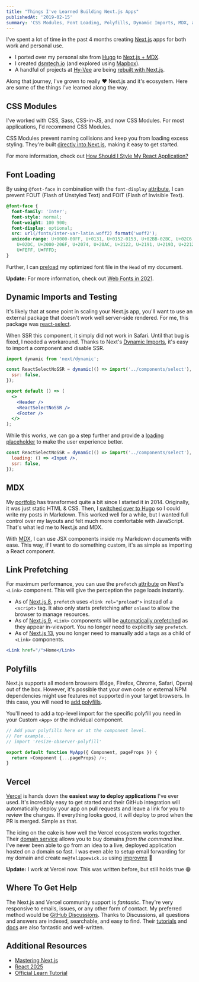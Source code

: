 ```yaml
---
title: "Things I've Learned Building Next.js Apps"
publishedAt: '2019-02-15'
summary: 'CSS Modules, Font Loading, Polyfills, Dynamic Imports, MDX, and more!'
---
```


I've spent a lot of time in the past 4 months creating [Next.js](https://nextjs.org/) apps for both work and personal use.

- I ported over my personal site from [Hugo](/blog/migrating-to-hugo) to [Next.js + MDX](https://github.com/felippewick/felippewick.io).
- I created [dsmtech.io](https://dsmtech.io/) (and explored using [Mapbox](/blog/using-mapbox-with-next-js)).
- A handful of projects at [Hy-Vee](https://innovate.hy-vee.com/) are being [rebuilt with Next.js](https://stackshare.io/hy-vee/hy-vee-aisles-online).

Along that journey, I've grown to really ❤ Next.js and it's ecosystem. Here are some of the things I've learned along the way.

## CSS Modules

I've worked with CSS, Sass, CSS-in-JS, and now CSS Modules. For most applications, I'd recommend CSS Modules.

CSS Modules prevent naming collisions and keep you from loading excess styling.
They're built [directly into Next.js](https://nextjs.org/docs/basic-features/built-in-css-support#adding-component-level-css), making it easy to get started.

For more information, check out [How Should I Style My React Application?](/blog/css-with-react)

## Font Loading

By using `@font-face` in combination with the `font-display` [attribute](https://developer.mozilla.org/en-US/docs/Web/CSS/@font-face/font-display), I can prevent FOUT (Flash of Unstyled Text) and FOIT (Flash of Invisible Text).

```css
@font-face {
  font-family: 'Inter';
  font-style: normal;
  font-weight: 100 900;
  font-display: optional;
  src: url(/fonts/inter-var-latin.woff2) format('woff2');
  unicode-range: U+0000-00FF, U+0131, U+0152-0153, U+02BB-02BC, U+02C6, U+02DA,
    U+02DC, U+2000-206F, U+2074, U+20AC, U+2122, U+2191, U+2193, U+2212, U+2215,
    U+FEFF, U+FFFD;
}
```

Further, I can [preload](https://web.dev/preload-critical-assets/) my optimized font file in the `Head` of my document.

**Update:** For more information, check out [Web Fonts in 2021](/blog/fonts).

## Dynamic Imports and Testing

It's likely that at some point in scaling your Next.js app, you'll want to use an external package
that doesn't work well server-side rendered. For me, this package was [react-select](https://react-select.com).

When SSR this component, it simply did not work in Safari. Until that bug is fixed, I needed a workaround. Thanks
to Next's [Dynamic Imports](https://nextjs.org/docs/#dynamic-import), it's easy to import a component and disable SSR.

```jsx
import dynamic from 'next/dynamic';

const ReactSelectNoSSR = dynamic(() => import('../components/select'), {
  ssr: false,
});

export default () => (
  <>
    <Header />
    <ReactSelectNoSSR />
    <Footer />
  </>
);
```

While this works, we can go a step further and provide a [loading placeholder](/blog/loading-placeholder-with-sass) to make the user experience better.

```jsx
const ReactSelectNoSSR = dynamic(() => import('../components/select'), {
  loading: () => <Input />,
  ssr: false,
});
```

## MDX

My [portfolio](https://github.com/felippewick/felippewick.io) has transformed quite a bit since I started it in 2014. Originally, it was
just static HTML & CSS. Then, I [switched over to Hugo](/blog/migrating-to-hugo) so I could write my posts in Markdown.
This worked well for a while, but I wanted full control over my layouts and felt much more comfortable with JavaScript.
That's what led me to Next.js and MDX.

With [MDX](https://github.com/mdx-js/mdx), I can use JSX components inside my Markdown documents with ease. This way, if I want to do
something custom, it's as simple as importing a React component.

## Link Prefetching

For maximum performance, you can use the `prefetch` [attribute](https://nextjs.org/docs#prefetching-pages) on Next's `<Link>` component. This will give the perception
the page loads instantly.

- As of [Next.js 8](https://nextjs.org/blog/next-8/), `prefetch` uses `<link rel="preload">` instead of a `<script>` tag. It also only starts prefetching after `onload` to allow the browser to manage resources.
- As of [Next.js 9](https://nextjs.org/blog/next-9/), `<Link>` components will be [automatically prefetched](https://nextjs.org/blog/next-9#prefetching-in-viewport-links) as they appear in-viewport. You no longer need to explicitly say `prefetch`.
- As of [Next.js 13](https://nextjs.org/blog/next-13/), you no longer need to manually add `a` tags as a child of `<Link>` components.

```jsx
<Link href="/">Home</Link>
```

## Polyfills

Next.js supports all modern browsers (Edge, Firefox, Chrome, Safari, Opera) out of the box.
However, it's possible that your own code or external NPM dependencies might use features not supported in your target browsers. In this case,
you will need to [add polyfills](https://nextjs.org/docs/basic-features/supported-browsers-features#custom-polyfills).

You'll need to add a top-level import for the specific polyfill you need in your Custom `<App>` or the individual component.

```js title="pages/_app.js"
// Add your polyfills here or at the component level.
// For example...
// import 'resize-observer-polyfill'

export default function MyApp({ Component, pageProps }) {
  return <Component {...pageProps} />;
}
```

## Vercel

[Vercel](https://vercel.com) is hands down the **easiest way to deploy applications** I've ever used.
It's incredibly easy to get started and their GitHub integration will automatically deploy your app on pull requests and leave a link
for you to review the changes. If everything looks good, it will deploy to prod when the PR is merged. Simple as that.

The icing on the cake is how well the Vercel ecosystem works together. Their [domain service](https://vercel.com/domains) allows you
to buy domains _from the command line_. I've never been able to go from an idea to a live, deployed application
hosted on a domain so fast. I was even able to setup email forwarding for my domain and create `me@felippewick.io` using [improvmx](https://improvmx.com/) 🎉

**Update:** I work at Vercel now. This was written before, but still holds true 😁

## Where To Get Help

The Next.js and Vercel community support is _fantastic_. They're very responsive to emails, issues, or any other form
of contact. My preferred method would be [GitHub Discussions](https://github.com/vercel/next.js/discussions). Thanks to Discussions, all
questions and answers are indexed, searchable, and easy to find. Their [tutorials](https://nextjs.org/learn/) and [docs](https://nextjs.org/docs) are also fantastic and well-written.

## Additional Resources

- [Mastering Next.js](https://masteringnextjs.com/)
- [React 2025](https://react2025.com/)
- [Official Learn Tutorial](http://nextjs.org/learn)

